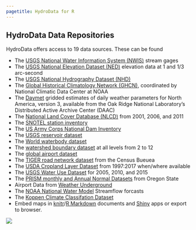 ```yaml
---
pagetitle: HydroData for R
---
```


## HydroData Data Repositories


HydroData offers access to 19 data sources. These can be found 



  - The [ USGS National Water Information System (NWIS)](https://nwis.waterdata.usgs.gov/nwis) stream gages
  - The [ USGS National Elevation Dataset (NED)](http://ned.usgs.gov) elevation data at 1 and 1/3 arc-second
  - The [ USGS National Hydrography Dataset (NHD)](http://nhd.usgs.gov) 
  - The [Global Historical Climatology Network (GHCN)](http://www.ncdc.noaa.gov/data-access/land-based-station-data/land-based-datasets/global-historical-climatology-network-ghcn), coordinated by National Climatic Data Center at NOAA
  - The [Daymet](https://daymet.ornl.gov/) gridded estimates of daily weather parameters for North America, version 3, available from the Oak Ridge National Laboratory’s Distributed Active Archive Center (DAAC)
  - The [National Land Cover Database (NLCD)](https://www.mrlc.gov/) from 2001, 2006, and 2011
  - The [SNOTEL station inventory]()
  - The [US Army Corps National Dam Inventory]()
  - The [USGS reservoir dataset]()
  - The [World waterbody dataset]()
  - The [watershed boundary dataset](https://nhd.usgs.gov/userGuide/Robohelpfiles/NHD_User_Guide/Feature_Catalog/Watershed_Boundary_Dataset/Watershed_Boundary_Dataset.htm) at all levels from 2 to 12
  - The [global airport dataset]()
  - The [TIGER road network dataset](https://www.census.gov/geo/maps-data/data/tiger.html) from the Census Bueuea
  - The [USDA Cropland Layer Dataset](https://www.nass.usda.gov/Research_and_Science/Cropland/SARS1a.php) from 1997:2017 when/where available
  - The [USGS Water Use Dataset](https://water.usgs.gov/watuse/) for 2005, 2010, and 2015 
  - The [PRISM monthly and Annual Normal Datasets](http://prism.oregonstate.edu) from Oregon State
  - Airport Data from [Weather Underground](https://www.wunderground.com)
  - The [NOAA National Water Model](http://water.noaa.gov/about/nwm) Streamflow forcasts 
  - The [Koppen Climate Classifation Dataset](http://koeppen-geiger.vu-wien.ac.at/present.htm) 
* Embed maps in [knitr](http://yihui.name/knitr/)/[R Markdown](http://rmarkdown.rstudio.com/) documents and [Shiny](http://shiny.rstudio.com/) apps or export to browser.

![](img/sources.png)


